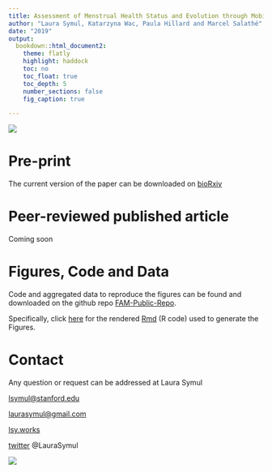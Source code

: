 ```yaml
---
title: Assessment of Menstrual Health Status and Evolution through Mobile Apps for Fertility Awareness
author: "Laura Symul, Katarzyna Wac, Paula Hillard and Marcel Salathé"
date: "2019"
output: 
  bookdown::html_document2: 
    theme: flatly
    highlight: haddock
    toc: no
    toc_float: true
    toc_depth: 5
    number_sections: false
    fig_caption: true

---
```


![](Figures Tables Media/Media/cycles - banner.png)

# Pre-print
The current version of the paper can be downloaded on [bioRxiv](https://www.biorxiv.org/content/10.1101/385054v1)


# Peer-reviewed published article
Coming soon

# Figures, Code and Data

Code and aggregated data to reproduce the figures can be found and downloaded on the github repo [FAM-Public-Repo](https://github.com/lasy/FAM-Public-Repo).

Specifically, click [here](https://lasy.github.io/FAM-Public-Repo/Code/FAM_figures.html) for the rendered [Rmd](https://github.com/lasy/FAM-Public-Repo/blob/master/Code/FAM_figures.Rmd) (R code) used to generate the Figures.


# Contact
Any question or request can be addressed at Laura Symul 

[lsymul@stanford.edu](mailto:lsymul@stanford.edu) 

[laurasymul@gmail.com](mailto:laurasymul@gmail.com) 

[lsy.works](http://lsy.works/)

[twitter](https://twitter.com/LauraSymul) @LauraSymul

![](Figures Tables Media/Media/cycles - banner.png)


